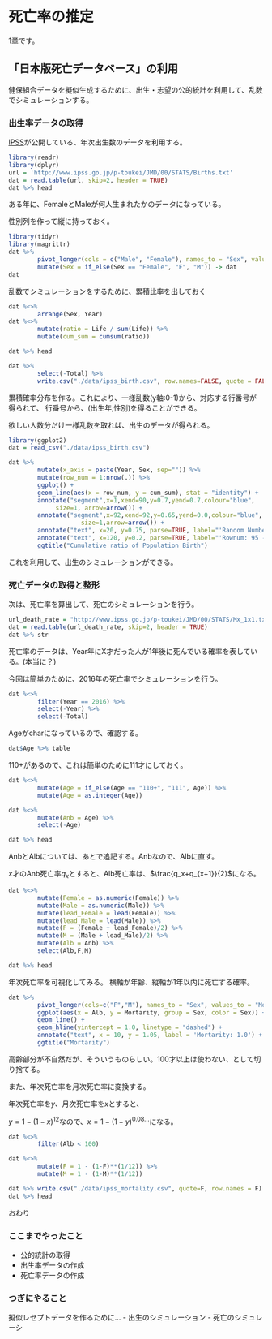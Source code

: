 # 死亡率の推定

1章です。

## 「日本版死亡データベース」の利用

健保組合データを擬似生成するために、出生・志望の公的統計を利用して、乱数でシミュレーションする。

### 出生率データの取得

[IPSS](http://www.ipss.go.jp/)が公開している、年次出生数のデータを利用する。

```r
library(readr)
library(dplyr)
url = 'http://www.ipss.go.jp/p-toukei/JMD/00/STATS/Births.txt'
dat = read.table(url, skip=2, header = TRUE)
dat %>% head
```
ある年に、FemaleとMaleが何人生まれたかのデータになっている。

性別列を作って縦に持っておく。

```r
library(tidyr)
library(magrittr)
dat %>%  
        pivot_longer(cols = c("Male", "Female"), names_to = "Sex", values_to = "Life") %>% 
        mutate(Sex = if_else(Sex == "Female", "F", "M")) -> dat
dat
```

乱数でシミュレーションをするために、累積比率を出しておく

```r
dat %<>%
        arrange(Sex, Year)
dat %<>%
        mutate(ratio = Life / sum(Life)) %>%
        mutate(cum_sum = cumsum(ratio))

dat %>% head

dat %>% 
        select(-Total) %>% 
        write.csv("./data/ipss_birth.csv", row.names=FALSE, quote = FALSE)
```


累積確率分布を作る。これにより、一様乱数(y軸:0-1)から、対応する行番号が得られて、
行番号から、(出生年,性別)を得ることができる。

欲しい人数分だけ一様乱数を取れば、出生のデータが得られる。

```r
library(ggplot2)
dat = read_csv("./data/ipss_birth.csv")

dat %>% 
        mutate(x_axis = paste(Year, Sex, sep="")) %>% 
        mutate(row_num = 1:nrow(.)) %>% 
        ggplot() + 
        geom_line(aes(x = row_num, y = cum_sum), stat = "identity") +
        annotate("segment",x=1,xend=90,y=0.7,yend=0.7,colour="blue",
             size=1, arrow=arrow()) + 
        annotate("segment",x=92,xend=92,y=0.65,yend=0.0,colour="blue",
                    size=1,arrow=arrow()) + 
        annotate("text", x=20, y=0.75, parse=TRUE, label="'Random Number 0.7'") +
        annotate("text", x=120, y=0.2, parse=TRUE, label="'Rownum: 95 -> 1969-Female'") +
        ggtitle("Cumulative ratio of Population Birth")

```

これを利用して、出生のシミュレーションができる。


### 死亡データの取得と整形

次は、死亡率を算出して、死亡のシミュレーションを行う。


```r
url_death_rate = "http://www.ipss.go.jp/p-toukei/JMD/00/STATS/Mx_1x1.txt"
dat = read.table(url_death_rate, skip=2, header = TRUE)
dat %>% str

```

死亡率のデータは、Year年にX才だった人が1年後に死んでいる確率を表している。(本当に？)

今回は簡単のために、2016年の死亡率でシミュレーションを行う。

```r
dat %<>% 
        filter(Year == 2016) %>% 
        select(-Year) %>% 
        select(-Total)
```

Ageがcharになっているので、確認する。

```r
dat$Age %>% table
```
110+があるので、これは簡単のために111才にしておく。

```r
dat %<>%
        mutate(Age = if_else(Age == "110+", "111", Age)) %>% 
        mutate(Age = as.integer(Age)) 

dat %<>%
        mutate(Anb = Age) %>% 
        select(-Age)

dat %>% head
```

AnbとAlbについては、あとで追記する。Anbなので、Albに直す。

$x$才のAnb死亡率$q_x$とすると、Alb死亡率は、$\frac{q_x+q_{x+1}}{2}$になる。

```r
dat %<>%
        mutate(Female = as.numeric(Female)) %>%
        mutate(Male = as.numeric(Male)) %>% 
        mutate(lead_Female = lead(Female)) %>% 
        mutate(lead_Male = lead(Male)) %>% 
        mutate(F = (Female + lead_Female)/2) %>% 
        mutate(M = (Male + lead_Male)/2) %>% 
        mutate(Alb = Anb) %>% 
        select(Alb,F,M)

dat %>% head
```

年次死亡率を可視化してみる。
横軸が年齢、縦軸が1年以内に死亡する確率。
```r
dat %>% 
        pivot_longer(cols=c("F","M"), names_to = "Sex", values_to = "Mortarity") %>% 
        ggplot(aes(x = Alb, y = Mortarity, group = Sex, color = Sex)) + 
        geom_line() + 
        geom_hline(yintercept = 1.0, linetype = "dashed") + 
        annotate("text", x = 10, y = 1.05, label = 'Mortarity: 1.0') + 
        ggtitle("Mortarity")
```

高齢部分が不自然だが、そういうものらしい。100才以上は使わない、として切り捨てる。

また、年次死亡率を月次死亡率に変換する。

年次死亡率を$y$、月次死亡率を$x$とすると、

$y = 1 - (1-x)^{12}$なので、$x = 1 - (1-y)^{0.08...}$になる。

```r
dat %<>%
        filter(Alb < 100)

dat %<>% 
        mutate(F = 1 - (1-F)**(1/12)) %>% 
        mutate(M = 1 - (1-M)**(1/12)) 

dat %>% write.csv("./data/ipss_mortality.csv", quote=F, row.names = F)
dat %>% head

```

おわり

### ここまでやったこと
- 公的統計の取得
- 出生率データの作成
- 死亡率データの作成
 
### つぎにやること
擬似レセプトデータを作るために...
- 出生のシミュレーション
- 死亡のシミュレーシ
